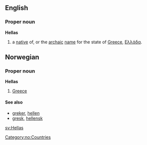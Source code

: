 ==English==
===Proper noun===
'''Hellas'''
# a [[native]] of, or the [[archaic]] [[name]] for the state of [[Greece]], [[Ελλάδα]].

==Norwegian==
===Proper noun===
[[Category:no:Countries]]
'''Hellas'''
#[[Greece]]
====See also====
*[[greker]], [[hellen]]
*[[gresk]], [[hellensk]]
[[sv:Hellas]]